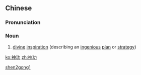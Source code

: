 ==Chinese==
{{zh-forms}}

===Pronunciation===
{{zh-pron
|m=shéngōng
|cat=n
}}

===Noun===
{{zh-noun}}

# {{lb|zh|literary}} [[divine]] [[inspiration]] (describing an [[ingenious]] [[plan]] or [[strategy]])

[[Category:Mandarin literary terms|shen2gong1]]

[[ko:神功]]
[[zh:神功]]